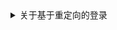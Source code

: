 <details>
<summary>关于基于重定向的登录</summary>

1. 此认证 (Authentication) 过程遵循 [OpenID Connect (OIDC)](https://openid.net/specs/openid-connect-core-1_0.html) 协议，Logto 强制执行严格的安全措施以保护用户登录。
2. 如果你有多个应用程序，可以使用相同的身份提供商 (IdP)（日志 (Logto)）。一旦用户登录到一个应用程序，当用户访问另一个应用程序时，Logto 将自动完成登录过程。

要了解有关基于重定向的登录的原理和好处的更多信息，请参阅 [ Logto 登录体验解释](/concepts/sign-in-experience)。

</details>
